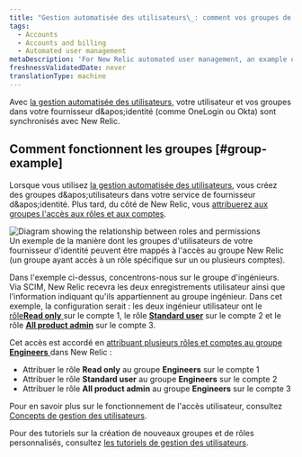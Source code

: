 ```yaml
---
title: "Gestion automatisée des utilisateurs\_: comment vos groupes de fournisseurs d'identité correspondent à nos groupes"
tags:
  - Accounts
  - Accounts and billing
  - Automated user management
metaDescription: 'For New Relic automated user management, an example of how identity provider groups map over to New Relic user management features.'
freshnessValidatedDate: never
translationType: machine
---
```


Avec [la gestion automatisée des utilisateurs](/docs/accounts/accounts/automated-user-management/automated-user-provisioning-single-sign), votre utilisateur et vos groupes dans votre fournisseur d&amp;apos;identité (comme OneLogin ou Okta) sont synchronisés avec New Relic.

## Comment fonctionnent les groupes [#group-example]

Lorsque vous utilisez [la gestion automatisée des utilisateurs](/docs/accounts/accounts/automated-user-management/automated-user-provisioning-single-sign), vous créez des groupes d&amp;apos;utilisateurs dans votre service de fournisseur d&amp;apos;identité. Plus tard, du côté de New Relic, vous [attribuerez aux groupes l'accès aux rôles et aux comptes](/docs/accounts/accounts-billing/new-relic-one-user-management/user-management-concepts#understand-concepts).

<img title="Roles and permissions" alt="Diagram showing the relationship between roles and permissions" src="/images/accounts_diagram_AUM---identity-provider-groups-mapping.webp" />

<figcaption>
  Un exemple de la manière dont les groupes d'utilisateurs de votre fournisseur d'identité peuvent être mappés à l'accès au groupe New Relic (un groupe ayant accès à un rôle spécifique sur un ou plusieurs comptes).
</figcaption>

Dans l'exemple ci-dessus, concentrons-nous sur le groupe d'ingénieurs. Via SCIM, New Relic recevra les deux enregistrements utilisateur ainsi que l'information indiquant qu'ils appartiennent au groupe ingénieur. Dans cet exemple, la configuration serait : les deux ingénieur utilisateur ont le [rôle<DNT>**Read only**</DNT> ](/docs/accounts/accounts-billing/new-relic-one-user-management/user-management-concepts#roles)sur le compte 1, le rôle [<DNT>**Standard user**</DNT>](/docs/accounts/accounts-billing/new-relic-one-user-management/user-management-concepts#roles) sur le compte 2 et le rôle [<DNT>**All product admin**</DNT>](/docs/accounts/accounts-billing/new-relic-one-user-management/user-management-concepts#roles) sur le compte 3.

Cet accès est accordé en [attribuant plusieurs rôles et comptes au groupe <DNT>**Engineers**</DNT> ](/docs/accounts/accounts-billing/new-relic-one-user-management/user-management-concepts#understand-concepts)dans New Relic :

* Attribuer le rôle <DNT>**Read only**</DNT> au groupe <DNT>**Engineers**</DNT> sur le compte 1
* Attribuer le rôle <DNT>**Standard user**</DNT> au groupe <DNT>**Engineers**</DNT> sur le compte 2
* Attribuer le rôle <DNT>**All product admin**</DNT> au groupe <DNT>**Engineers**</DNT> sur le compte 3

Pour en savoir plus sur le fonctionnement de l'accès utilisateur, consultez [Concepts de gestion des utilisateurs](/docs/accounts/accounts-billing/new-relic-one-user-management/user-management-concepts#understand-concepts).

Pour des tutoriels sur la création de nouveaux groupes et de rôles personnalisés, consultez [les tutoriels de gestion des utilisateurs](/docs/accounts/accounts-billing/new-relic-one-user-management/tutorial-add-new-user-groups-roles-new-relic-one-user-model/).